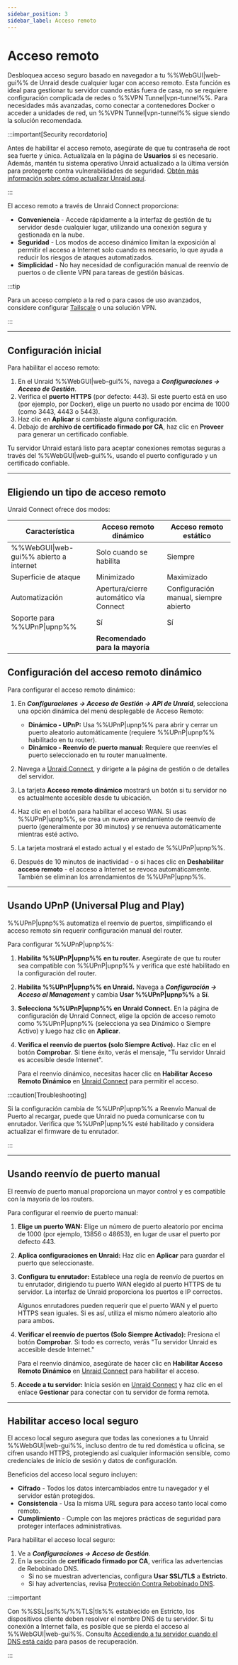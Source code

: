 ```yaml
---
sidebar_position: 3
sidebar_label: Acceso remoto
---
```



# Acceso remoto

Desbloquea acceso seguro basado en navegador a tu %%WebGUI|web-gui%% de Unraid desde cualquier lugar con acceso remoto. Esta función es ideal para gestionar tu servidor cuando estás fuera de casa, no se requiere configuración complicada de redes o %%VPN Tunnel|vpn-tunnel%%. Para necesidades más avanzadas, como conectar a contenedores Docker o acceder a unidades de red, un %%VPN Tunnel|vpn-tunnel%% sigue siendo la solución recomendada.

:::important[Security recordatorio]

Antes de habilitar el acceso remoto, asegúrate de que tu contraseña de root sea fuerte y única. Actualízala en la página de **Usuarios** si es necesario. Además, mantén tu sistema operativo Unraid actualizado a la última versión para protegerte contra vulnerabilidades de seguridad. [Obtén más información sobre cómo actualizar Unraid aquí](../unraid-os/system-administration/maintain-and-update/upgrading-unraid.mdx).

:::

El acceso remoto a través de Unraid Connect proporciona:

- **Conveniencia** - Accede rápidamente a la interfaz de gestión de tu servidor desde cualquier lugar, utilizando una conexión segura y gestionada en la nube.
- **Seguridad** - Los modos de acceso dinámico limitan la exposición al permitir el acceso a Internet solo cuando es necesario, lo que ayuda a reducir los riesgos de ataques automatizados.
- **Simplicidad** - No hay necesidad de configuración manual de reenvío de puertos o de cliente VPN para tareas de gestión básicas.

:::tip

Para un acceso completo a la red o para casos de uso avanzados, considere configurar [Tailscale](../unraid-os/system-administration/secure-your-server/tailscale.mdx) o una solución VPN.

:::

---

## Configuración inicial

Para habilitar el acceso remoto:

1. En el Unraid %%WebGUI|web-gui%%, navega a ***Configuraciones → Acceso de Gestión***.
2. Verifica el **puerto HTTPS** (por defecto: 443). Si este puerto está en uso (por ejemplo, por Docker), elige un puerto no usado por encima de 1000 (como 3443, 4443 o 5443).
3. Haz clic en **Aplicar** si cambiaste alguna configuración.
4. Debajo de **archivo de certificado firmado por CA**, haz clic en **Proveer** para generar un certificado confiable.

Tu servidor Unraid estará listo para aceptar conexiones remotas seguras a través del %%WebGUI|web-gui%%, usando el puerto configurado y un certificado confiable.

---

## Eligiendo un tipo de acceso remoto

Unraid Connect ofrece dos modos:

<Tabs>
  <TabItem value="dinámico" label="Acceso remoto dinámico" default>
    <RemoteAccessDynamic />
  </TabItem>

  <TabItem value="estático" label="Acceso remoto estático">
    <RemoteAccessStatic />
  </TabItem>
</Tabs>

| Característica                         | Acceso remoto dinámico                 | Acceso remoto estático                |
| -------------------------------------- | -------------------------------------- | ------------------------------------- |
| %%WebGUI\|web-gui%% abierto a internet | Solo cuando se habilita                | Siempre                               |
| Superficie de ataque                   | Minimizado                             | Maximizado                            |
| Automatización                         | Apertura/cierre automático vía Connect | Configuración manual, siempre abierto |
| Soporte para %%UPnP\|upnp%%            | Sí                                     | Sí                                    |
|                                        | **Recomendado para la mayoría**        |                                       |

## Configuración del acceso remoto dinámico

Para configurar el acceso remoto dinámico:

1. En ***Configuraciones → Acceso de Gestión → API de Unraid***, selecciona una opción dinámica del menú desplegable de Acceso Remoto:
   - **Dinámico - UPnP:** Usa %%UPnP|upnp%% para abrir y cerrar un puerto aleatorio automáticamente (requiere %%UPnP|upnp%% habilitado en tu router).
   - **Dinámico - Reenvío de puerto manual:** Requiere que reenvíes el puerto seleccionado en tu router manualmente.

2. Navega a [Unraid Connect](https://connect.myunraid.net/), y dirígete a la página de gestión o de detalles del servidor.

3. La tarjeta **Acceso remoto dinámico** mostrará un botón si tu servidor no es actualmente accesible desde tu ubicación.

4. Haz clic en el botón para habilitar el acceso WAN. Si usas %%UPnP|upnp%%, se crea un nuevo arrendamiento de reenvío de puerto (generalmente por 30 minutos) y se renueva automáticamente mientras esté activo.

5. La tarjeta mostrará el estado actual y el estado de %%UPnP|upnp%%.

6. Después de 10 minutos de inactividad - o si haces clic en **Deshabilitar acceso remoto** - el acceso a Internet se revoca automáticamente. También se eliminan los arrendamientos de %%UPnP|upnp%%.

---

## Usando UPnP (Universal Plug and Play)

%%UPnP|upnp%% automatiza el reenvío de puertos, simplificando el acceso remoto sin requerir configuración manual del router.

Para configurar %%UPnP|upnp%%:

1. **Habilita %%UPnP|upnp%% en tu router.**
   Asegúrate de que tu router sea compatible con %%UPnP|upnp%% y verifica que esté habilitado en la configuración del router.

2. **Habilita %%UPnP|upnp%% en Unraid.**
   Navega a ***Configuración → Acceso al Management*** y cambia **Usar %%UPnP|upnp%%** a **Sí**.

3. **Selecciona %%UPnP|upnp%% en Unraid Connect.**
   En la página de configuración de Unraid Connect, elige la opción de acceso remoto como %%UPnP|upnp%% (selecciona ya sea Dinámico o Siempre Activo) y luego haz clic en **Aplicar**.

4. **Verifica el reenvío de puertos (solo Siempre Activo).**
   Haz clic en el botón **Comprobar**. Si tiene éxito, verás el mensaje, "Tu servidor Unraid es accesible desde Internet".

   Para el reenvío dinámico, necesitas hacer clic en **Habilitar Acceso Remoto Dinámico** en [Unraid Connect](https://connect.myunraid.net/) para permitir el acceso.

:::caution\[Troubleshooting]

Si la configuración cambia de %%UPnP|upnp%% a Reenvío Manual de Puerto al recargar, puede que Unraid no pueda comunicarse con tu enrutador. Verifica que %%UPnP|upnp%% esté habilitado y considera actualizar el firmware de tu enrutador.

:::

---

## Usando reenvío de puerto manual

El reenvío de puerto manual proporciona un mayor control y es compatible con la mayoría de los routers.

Para configurar el reenvío de puerto manual:

1. **Elige un puerto WAN:** Elige un número de puerto aleatorio por encima de 1000 (por ejemplo, 13856 o 48653), en lugar de usar el puerto por defecto 443.

2. **Aplica configuraciones en Unraid:** Haz clic en **Aplicar** para guardar el puerto que seleccionaste.

3. **Configura tu enrutador:** Establece una regla de reenvío de puertos en tu enrutador, dirigiendo tu puerto WAN elegido al puerto HTTPS de tu servidor. La interfaz de Unraid proporciona los puertos e IP correctos.

   Algunos enrutadores pueden requerir que el puerto WAN y el puerto HTTPS sean iguales. Si es así, utiliza el mismo número aleatorio alto para ambos.

4. **Verificar el reenvío de puertos (Solo Siempre Activado):** Presiona el botón **Comprobar**. Si todo es correcto, verás "Tu servidor Unraid es accesible desde Internet."

   Para el reenvío dinámico, asegúrate de hacer clic en **Habilitar Acceso Remoto Dinámico** en [Unraid Connect](https://connect.myunraid.net/) para habilitar el acceso.

5. **Accede a tu servidor:** Inicia sesión en [Unraid Connect](https://connect.myunraid.net/) y haz clic en el enlace **Gestionar** para conectar con tu servidor de forma remota.

---

## Habilitar acceso local seguro

El acceso local seguro asegura que todas las conexiones a tu Unraid %%WebGUI|web-gui%%, incluso dentro de tu red doméstica u oficina, se cifren usando HTTPS, protegiendo así cualquier información sensible, como credenciales de inicio de sesión y datos de configuración.

Beneficios del acceso local seguro incluyen:

- **Cifrado** - Todos los datos intercambiados entre tu navegador y el servidor están protegidos.
- **Consistencia** - Usa la misma URL segura para acceso tanto local como remoto.
- **Cumplimiento** - Cumple con las mejores prácticas de seguridad para proteger interfaces administrativas.

Para habilitar el acceso local seguro:

1. Ve a ***Configuraciones → Acceso de Gestión***.
2. En la sección de **certificado firmado por CA**, verifica las advertencias de Rebobinado DNS.
   - Si no se muestran advertencias, configura **Usar SSL/TLS** a **Estricto**.
   - Si hay advertencias, revisa [Protección Contra Rebobinado DNS](../unraid-os/system-administration/secure-your-server/securing-your-connection.mdx#dns-rebinding-protection).

:::important

Con %%SSL|ssl%%/%%TLS|tls%% establecido en Estricto, los dispositivos cliente deben resolver el nombre DNS de tu servidor. Si tu conexión a Internet falla, es posible que se pierda el acceso al %%WebGUI|web-gui%%. Consulta [Accediendo a tu servidor cuando el DNS está caído](../unraid-os/system-administration/secure-your-server/securing-your-connection.mdx#accessing-your-server-when-dns-is-down) para pasos de recuperación.

:::
